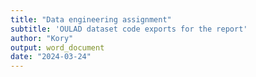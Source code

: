---
title: "Data engineering assignment"
subtitle: 'OULAD dataset code exports for the report'
author: "Kory"
output: word_document
date: "2024-03-24"
---
